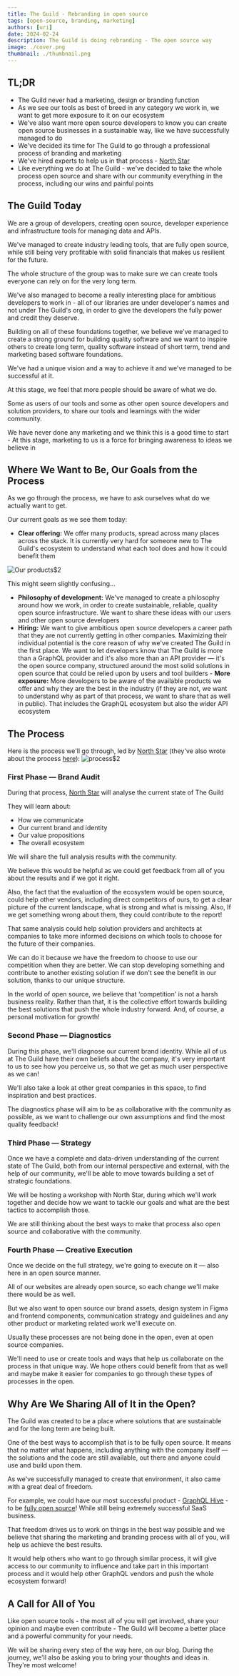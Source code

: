 ```yaml
---
title: The Guild - Rebranding in open source
tags: [open-source, branding, marketing]
authors: [uri]
date: 2024-02-24
description: The Guild is doing rebranding - The open source way
image: ./cover.png
thumbnail: ./thumbnail.png
---
```


## TL;DR

- The Guild never had a marketing, design or branding function
- As we see our tools as best of breed in any category we work in, we want to get more exposure to
  it on our ecosystem
- We've also want more open source developers to know you can create open source businesses in a
  sustainable way, like we have successfully managed to do
- We've decided its time for The Guild to go through a professional process of branding and
  marketing
- We've hired experts to help us in that process - [North Star](https://www.northstar.cx)
- Like everything we do at The Guild - we've decided to take the whole process open source and share
  with our community everything in the process, including our wins and painful points

## The Guild Today

We are a group of developers, creating open source, developer experience and infrastructure tools
for managing data and APIs.

We've managed to create industry leading tools, that are fully open source, while still being very
profitable with solid financials that makes us resilient for the future.

The whole structure of the group was to make sure we can create tools everyone can rely on for the
very long term.

We've also managed to become a really interesting place for ambitious developers to work in - all of
our libraries are under developer's names and not under The Guild's org, in order to give the
developers the fully power and credit they deserve.

Building on all of these foundations together, we believe we've managed to create a strong ground
for building quality software and we want to inspire others to create long term, quality software
instead of short term, trend and marketing based software foundations.

We've had a unique vision and a way to achieve it and we've managed to be successful at it.

At this stage, we feel that more people should be aware of what we do.

Some as users of our tools and some as other open source developers and solution providers, to share
our tools and learnings with the wider community.

We have never done any marketing and we think this is a good time to start - At this stage,
marketing to us is a force for bringing awareness to ideas we believe in

## Where We Want to Be, Our Goals from the Process

As we go through the process, we have to ask ourselves what do we actually want to get.

Our current goals as we see them today:

- **Clear offering:** We offer many products, spread across many places across the stack. It is
  currently very hard for someone new to The Guild's ecosystem to understand what each tool does and
  how it could benefit them

![Our products](./our-products.png)$2

<div className="text-center">This might seem slightly confusing...</div>

- **Philosophy of development:** We've managed to create a philosophy around how we work, in order
  to create sustainable, reliable, quality open source infrastructure. We want to share these ideas
  with our users and other open source developers
- **Hiring:** We want to give ambitious open source developers a career path that they are not
  currently getting in other companies. Maximizing their individual potential is the core reason of
  why we've created The Guild in the first place. We want to let developers know that The Guild is
  more than a GraphQL provider and it's also more than an API provider — it's the open source
  company, structured around the most solid solutions in open source that could be relied upon by
  users and tool builders - **More exposure:** More developers to be aware of the available products
  we offer and why they are the best in the industry (if they are not, we want to understand why as
  part of that process, we want to share that as well in public). That includes the GraphQL
  ecosystem but also the wider API ecosystem

## The Process

Here is the process we'll go through, led by [North Star](https://www.northstar.cx) (they've also
wrote about the process
[here](https://www.northstar.cx/blog-detail/the-guild-in-the-wind-of-change-open-source-rebranding-in-public)):
![process](./process.png)$2

### First Phase — Brand Audit

During that process, [North Star](https://www.northstar.cx) will analyse the current state of The
Guild

They will learn about:

- How we communicate
- Our current brand and identity
- Our value propositions
- The overall ecosystem

We will share the full analysis results with the community.

We believe this would be helpful as we could get feedback from all of you about the results and if
we got it right.

Also, the fact that the evaluation of the ecosystem would be open source, could help other vendors,
including direct competitors of ours, to get a clear picture of the current landscape, what is
strong and what is missing. Also, If we get something wrong about them, they could contribute to the
report!

That same analysis could help solution providers and architects at companies to take more informed
decisions on which tools to choose for the future of their companies.

We can do it because we have the freedom to choose to use our competition when they are better. We
can stop developing something and contribute to another existing solution if we don't see the
benefit in our solution, thanks to our unique structure.

In the world of open source, we believe that ‘competition' is not a harsh business reality. Rather
than that, it is the collective effort towards building the best solutions that push the whole
industry forward. And, of course, a personal motivation for growth!

### Second Phase — Diagnostics

During this phase, we'll diagnose our current brand identity. While all of us at The Guild have
their own beliefs about the company, it's very important to us to see how you perceive us, so that
we get as much user perspective as we can!

We'll also take a look at other great companies in this space, to find inspiration and best
practices.

The diagnostics phase will aim to be as collaborative with the community as possible, as we want to
challenge our own assumptions and find the most quality feedback!

### Third Phase — Strategy

Once we have a complete and data-driven understanding of the current state of The Guild, both from
our internal perspective and external, with the help of our community, we'll be able to move towards
building a set of strategic foundations.

We will be hosting a workshop with North Star, during which we'll work together and decide how we
want to tackle our goals and what are the best tactics to accomplish those.

We are still thinking about the best ways to make that process also open source and collaborative
with the community.

### Fourth Phase — Creative Execution

Once we decide on the full strategy, we're going to execute on it — also here in an open source
manner.

All of our websites are already open source, so each change we'll make there would be as well.

But we also want to open source our brand assets, design system in Figma and frontend components,
communication strategy and guidelines and any other product or marketing related work we'll execute
on.

Usually these processes are not being done in the open, even at open source companies.

We'll need to use or create tools and ways that help us collaborate on the process in that unique
way. We hope others could benefit from that as well and maybe make it easier for companies to go
through these types of processes in the open.

## Why Are We Sharing All of It in the Open?

The Guild was created to be a place where solutions that are sustainable and for the long term are
being built.

One of the best ways to accomplish that is to be fully open source. It means that no matter what
happens, including anything with the company itself — the solutions and the code are still
available, out there and anyone could use and build upon them.

As we've successfully managed to create that environment, it also came with a great deal of freedom.

For example, we could have our most successful product -
[GraphQL Hive](https://the-guild.dev/graphql/hive) - to be
[fully open source](https://the-guild.dev/blog/announcing-self-hosted-graphql-hive)! While still
being extremely successful SaaS business.

That freedom drives us to work on things in the best way possible and we believe that sharing the
marketing and branding process with all of you, will help us achieve the best results.

It would help others who want to go through similar process, it will give access to our community to
influence and take part in this important process and it would help other GraphQL vendors and push
the whole ecosystem forward!

## A Call for All of You

Like open source tools - the most all of you will get involved, share your opinion and maybe even
contribute - The Guild will become a better place and a powerful community for your needs.

We will be sharing every step of the way here, on our blog. During the journey, we'll also be asking
you to bring your thoughts and ideas in. They're most welcome!
